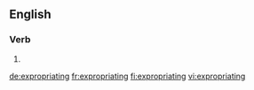 ==English==

===Verb===
{{head|en}}

# {{present participle of|expropriate|lang=en}}

[[de:expropriating]]
[[fr:expropriating]]
[[fi:expropriating]]
[[vi:expropriating]]